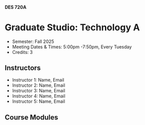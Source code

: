 
<Layout>

#### DES 720A

# Graduate Studio: Technology A

- Semester: Fall 2025
- Meeting Dates & Times: 5:00pm -7:50pm, Every Tuesday
- Credits: 3

## Instructors

- Instructor 1: Name, Email
- Instructor 2: Name, Email
- Instructor 3: Name, Email
- Instructor 4: Name, Email
- Instructor 5: Name, Email

<Description />

## Course Modules

<Module1 />
<Module2 />
<Module3 />

<Grading />
<Policies />
<Resources />

</Layout>
